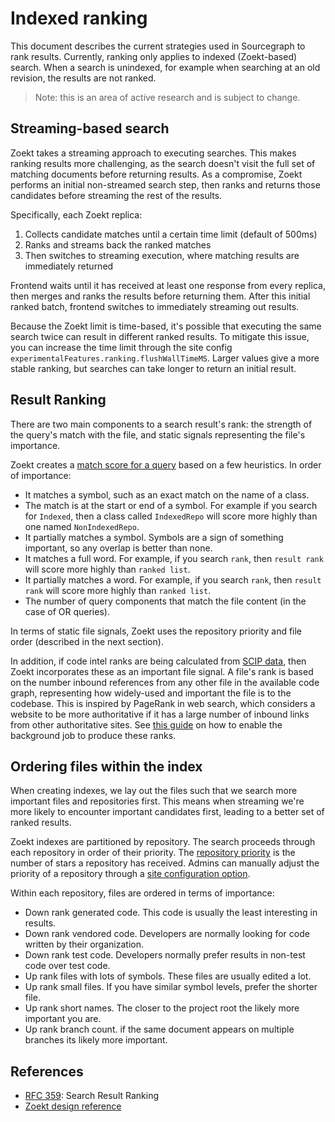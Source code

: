 # Indexed ranking

This document describes the current strategies used in Sourcegraph to rank results. Currently, ranking only
applies to indexed (Zoekt-based) search. When a search is unindexed, for example when searching at an old
revision, the results are not ranked.

> Note: this is an area of active research and is subject to change.

## Streaming-based search

Zoekt takes a streaming approach to executing searches. This makes ranking results more challenging, as the search
doesn't visit the full set of matching documents before returning results. As a compromise, Zoekt performs an initial
non-streamed search step, then ranks and returns those candidates before streaming the rest of the results.

Specifically, each Zoekt replica:
1. Collects candidate matches until a certain time limit (default of 500ms)
2. Ranks and streams back the ranked matches
3. Then switches to streaming execution, where matching results are immediately returned

Frontend waits until it has received at least one response from every replica, then merges and ranks the results
before returning them. After this initial ranked batch, frontend switches to immediately streaming out results.

Because the Zoekt limit is time-based, it's possible that executing the same search twice can result in different
ranked results. To mitigate this issue, you can increase the time limit through the site config `experimentalFeatures.ranking.flushWallTimeMS`.
Larger values give a more stable ranking, but searches can take longer to return an initial result.

## Result Ranking

There are two main components to a search result's rank: the strength of the query's match with the file, and static signals
representing the file's importance.

Zoekt creates a [match score for a query](https://sourcegraph.com/search?q=context:global+repo:%5Egithub%5C.com/sourcegraph/zoekt%24+matchScore&patternType=literal) based on a few heuristics. In order of importance:

- It matches a symbol, such as an exact match on the name of a class.
- The match is at the start or end of a symbol. For example if you search for `Indexed`, then a class called `IndexedRepo` will score more highly than one named `NonIndexedRepo`.
- It partially matches a symbol. Symbols are a sign of something important, so any overlap is better than none.
- It matches a full word. For example, if you search `rank`, then `result rank` will score more highly than `ranked list`.
- It partially matches a word. For example, if you search `rank`, then `result rank` will score more highly than `ranked list`.
- The number of query components that match the file content (in the case of OR queries).

In terms of static file signals, Zoekt uses the repository priority and file order (described in the next section).

In addition, if code intel ranks are being calculated from [SCIP data](/code_navigation/explanations/precise_code_navigation), then Zoekt incorporates these
as an important file signal. A file's rank is based on the number inbound references from any other file in the available code graph, representing how widely-used
and important the file is to the codebase. This is inspired by PageRank in web search, which considers a website to be more authoritative if it has a large number
of inbound links from other authoritative sites. See [this guide](/dev/background-information/architecture/precise-ranking) on how to enable the background job to produce these ranks.

## Ordering files within the index

When creating indexes, we lay out the files such that we search more important files and repositories first. This means when streaming we're more likely to encounter important candidates first, leading to a better set of ranked results.

Zoekt indexes are partitioned by repository. The search proceeds through each repository in order of their priority.
The [repository priority](https://sourcegraph.com/search?q=context:global+repo:%5Egithub%5C.com/sourcegraph/sourcegraph%24+stars+reporank&patternType=regexp) is the number of stars a repository has received. Admins can manually adjust the priority of a repository through a [site configuration option](https://sourcegraph.com/search?q=context:global+repo:%5Egithub%5C.com/sourcegraph/sourcegraph%24+repoRankFromConfig&patternType=regexp).

Within each repository, files are ordered in terms of importance:
- Down rank generated code. This code is usually the least interesting in results.
- Down rank vendored code. Developers are normally looking for code written by their organization.
- Down rank test code. Developers normally prefer results in non-test code over test code.
- Up rank files with lots of symbols. These files are usually edited a lot.
- Up rank small files. If you have similar symbol levels, prefer the shorter file.
- Up rank short names. The closer to the project root the likely more important you are.
- Up rank branch count. if the same document appears on multiple branches its likely more important.

## References

- [RFC 359](https://docs.google.com/document/d/1EiD_dKkogqBNAbKN3BbanII4lQwROI7a0aGaZ7i-0AU/edit#heading=h.trqab8y0kufp): Search Result Ranking
- [Zoekt design reference](https://github.com/sourcegraph/zoekt/blob/master/doc/design.md#ranking)
